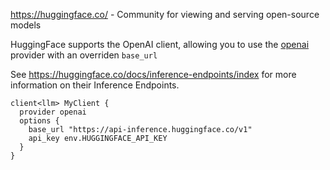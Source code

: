 https://huggingface.co/ - Community for viewing and serving open-source models

HuggingFace supports the OpenAI client, allowing you to use the [openai](/docs/snippets/clients/providers/openai) provider with an overriden `base_url`

See https://huggingface.co/docs/inference-endpoints/index for more information on their Inference Endpoints.

```baml BAML
client<llm> MyClient {
  provider openai
  options {
    base_url "https://api-inference.huggingface.co/v1"
    api_key env.HUGGINGFACE_API_KEY
  }
}
```
